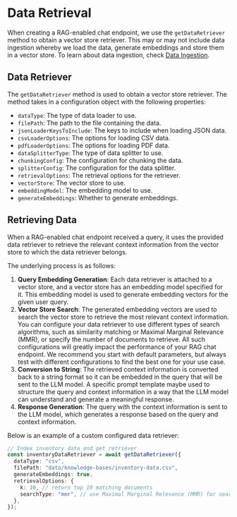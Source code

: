 # Data Retrieval

When creating a RAG-enabled chat endpoint, we use the `getDataRetriever` method to obtain a vector store retriever. This may or may not include data ingestion whereby we load the data, generate embeddings and store them in a vector store. To learn about data ingestion, check [Data Ingestion](/rag-guide/data-ingestion).

## Data Retriever

The `getDataRetriever` method is used to obtain a vector store retriever. The method takes in a configuration object with the following properties:

- `dataType`: The type of data loader to use.
- `filePath`: The path to the file containing the data.
- `jsonLoaderKeysToInclude`: The keys to include when loading JSON data.
- `csvLoaderOptions`: The options for loading CSV data.
- `pdfLoaderOptions`: The options for loading PDF data.
- `dataSplitterType`: The type of data splitter to use.
- `chunkingConfig`: The configuration for chunking the data.
- `splitterConfig`: The configuration for the data splitter.
- `retrievalOptions`: The retrieval options for the retriever.
- `vectorStore`: The vector store to use.
- `embeddingModel`: The embedding model to use.
- `generateEmbeddings`: Whether to generate embeddings.

## Retrieving Data

When a RAG-enabled chat endpoint received a query, it uses the provided data retriever to retrieve the relevant context information from the vector store to which the data retriever belongs.

The underlying process is as follows:

1. **Query Embedding Generation**: Each data retriever is attached to a vector store, and a vector store has an embedding model specified for it. This embedding model is used to generate embedding vectors for the given user query.
2. **Vector Store Search**: The generated embedding vectors are used to search the vector store to retrieve the most relevant context information. You can configure your data retriever to use different types of search algorithms, such as similarity matching or Maximal Marginal Relevance (MMR), or specify the number of documents to retrieve. All such configurations will greatly impact the performance of your RAG chat endpoint. We recommend you start with default parameters, but always test with different configurations to find the best one for your use case.
3. **Conversion to String**: The retrieved context information is converted back to a string format so it can be embedded in the query that will be sent to the LLM model. A specific prompt template maybe used to structure the query and context information in a way that the LLM model can understand and generate a meaningful response.
4. **Response Generation**: The query with the context information is sent to the LLM model, which generates a response based on the query and context information.

Below is an example of a custom configured data retriever:

```typescript copy
// Index inventory data and get retriever
const inventoryDataRetriever = await getDataRetriever({
  dataType: "csv",
  filePath: "data/knowledge-bases/inventory-data.csv",
  generateEmbeddings: true,
  retrievalOptions: {
    k: 10, // return top 10 matching documents
    searchType: "mmr", // use Maximal Marginal Relevance (MMR) for search
  },
});
```
